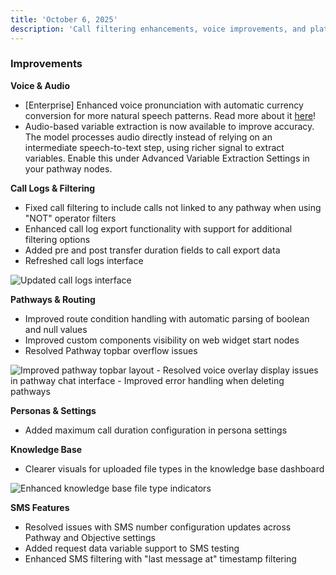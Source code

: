 ```yaml
---
title: 'October 6, 2025'
description: 'Call filtering enhancements, voice improvements, and platform optimizations'
---
```


### Improvements

**Voice & Audio**
- [Enterprise] Enhanced voice pronunciation with automatic currency conversion for more natural speech patterns. Read more about it [here](https://www.bland.ai/blogs/how-bland-is-fixing-the-biggest-flaw-in-ai-voices)!
- Audio-based variable extraction is now available to improve accuracy. The model processes audio directly instead of relying on an intermediate speech-to-text step, using richer signal to extract variables. Enable this under Advanced Variable Extraction Settings in your pathway nodes.

**Call Logs & Filtering**
- Fixed call filtering to include calls not linked to any pathway when using "NOT" operator filters
- Enhanced call log export functionality with support for additional filtering options
- Added pre and post transfer duration fields to call export data
- Refreshed call logs interface

<Accordion title="View call logs interface improvements">
  <img 
    src="../changelog_assets/10_06_2025/call_logs.png" 
    style={{ width: "100%", borderRadius: "0.5rem", marginTop: "1rem", marginBottom: "1rem" }}
    alt="Updated call logs interface"
  />
</Accordion>

**Pathways & Routing**
- Improved route condition handling with automatic parsing of boolean and null values
- Improved custom components visibility on web widget start nodes
- Resolved Pathway topbar overflow issues

<Accordion title="View pathway topbar improvements">
  <img 
    src="../changelog_assets/10_06_2025/pathway_top_bar.png" 
    style={{ width: "100%", borderRadius: "0.5rem", marginTop: "1rem", marginBottom: "1rem" }}
    alt="Improved pathway topbar layout"
  />
</Accordion>
- Resolved voice overlay display issues in pathway chat interface
- Improved error handling when deleting pathways

**Personas & Settings**
- Added maximum call duration configuration in persona settings

**Knowledge Base**
- Clearer visuals for uploaded file types in the knowledge base dashboard

<Accordion title="View knowledge base file type improvements">
  <img 
    src="../changelog_assets/10_06_2025/kb_types.jpeg" 
    style={{ width: "100%", borderRadius: "0.5rem", marginTop: "1rem", marginBottom: "1rem" }}
    alt="Enhanced knowledge base file type indicators"
  />
</Accordion>

**SMS Features**
- Resolved issues with SMS number configuration updates across Pathway and Objective settings
- Added request data variable support to SMS testing
- Enhanced SMS filtering with "last message at" timestamp filtering
